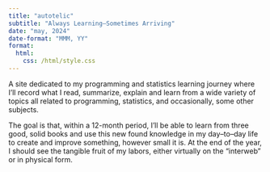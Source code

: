 ```yaml
---
title: "autotelic"
subtitle: "Always Learning–Sometimes Arriving"
date: "may, 2024"
date-format: "MMM, YY"
format:
  html:
    css: /html/style.css
---
```


A site dedicated to my programming and statistics learning journey where I'll record what I read, summarize, explain and learn from a wide variety of topics all related to programming, statistics, and occasionally, some other subjects.

The goal is that, within a 12-month period, I'll be able to learn from three good, solid books and use this new found knowledge in my day–to–day life to create and improve something, however small it is. At the end of the year, I should see the tangible fruit of my labors, either virtually on the “interweb” or in physical form.

